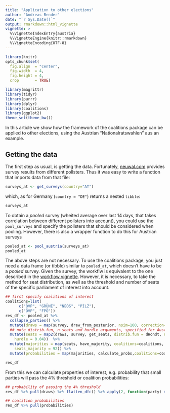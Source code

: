 ```yaml
---
title: "Application to other elections"
author: "Andreas Bender"
date: "`r Sys.Date()`"
output: rmarkdown::html_vignette
vignette: >
  %\VignetteIndexEntry{austria}
  %\VignetteEngine{knitr::rmarkdown}
  %\VignetteEncoding{UTF-8}
---
```



```r
library(knitr)
opts_chunk$set(
  fig.align  = "center",
  fig.width  = 4,
  fig.height = 4,
  crop       = TRUE)
```


```r
library(magrittr)
library(tidyr)
library(purrr)
library(dplyr)
library(coalitions)
library(ggplot2)
theme_set(theme_bw())
```

In this article we show how the framework of the coalitions package can be
applied to other elections, using the Austrian "Nationalratswahlen" aus
an example.

## Getting the data
The first step as usual, is getting the data. Fortunately,
[neuwal.com](neuwal.com) provides survey results from different pollsters. Thus
it was easy to write a function that imports data from that file:

```r
surveys_at <- get_surveys(country="AT")
```

which, as for Germany (`country = "DE"`) returns a nested `tibble`:
```r
surveys_at
```

To obtain a *pooled*  survey (wheited average over last 14 days, that takes
correlation between different pollsters into account), you could use the
`pool_surveys` and specify the pollsters that should be considered when pooling.
However, there is also a wrapper function to do this for Austrian surveys
```r
pooled_at <- pool_austria(surveys_at)
pooled_at
```

The above steps are not necessary. To use the coalitions package, you just
need a data frame (or tibble) similar to `pooled_at`, which doesn't have to
be a *pooled* survey. Given the survey, the workflw is equivalent to the one
described in the [workflow vignette](https://adibender.github.io/coalitions/articles/workflow.html). However,
it is necessary, to take the method for seat distribution, as well as the
threshold and number of seats of the specific parliament of interest into
account.

```r
## first specify coalitions of interest
coalitions=list(
      c("ÖVP", "GRÜNE", "NEOS", "PILZ"),
      c("ÖVP", "FPÖ"))
res_df <- pooled_at %>%
  collapse_parties() %>%
  mutate(draws = map(survey, draw_from_posterior, nsim=100, correction=0.005)) %>%
  ## note distrib.fun, n_seats and hurdle arguments, specified for Austria
  mutate(seats = map2(draws, survey, get_seats, distrib.fun = dHondt, n_seats = 183,
    hurdle = 0.04))  %>%
  mutate(majorities = map(seats, have_majority, coalitions=coalitions,
    seats_majority = 92)) %>%
  mutate(probabilities = map(majorities, calculate_probs,coalitions=coalitions))

res_df
```

From this we can calculate properties of interest, e.g. probability that
small parties will pass the 4% threshold or coalition probabilities:

```r
## probability of passing the 4% threshold
res_df %>% pull(draws) %>% flatten_dfc() %>% apply(2, function(party) mean(party > 0.04))

## coalition probabilities
res_df %>% pull(probabilities)
```
